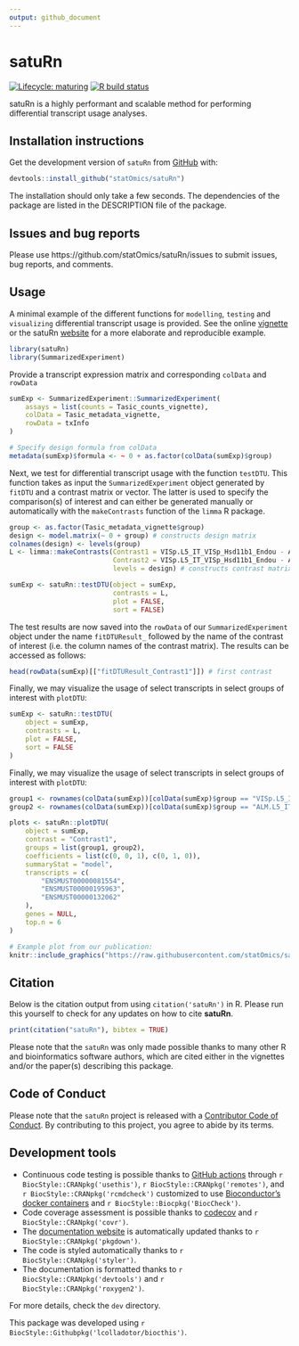 ```yaml
---
output: github_document
---
```


<!-- README.md is generated from README.Rmd. Please edit that file -->

# satuRn

<!-- badges: start -->
[![Lifecycle: maturing](https://img.shields.io/badge/lifecycle-maturing-blue.svg)](https://www.tidyverse.org/lifecycle/#maturing)
[![R build status](https://github.com/statOmics/satuRn/workflows/R-CMD-check-bioc/badge.svg)](https://github.com/statOmics/satuRn/actions)
<!-- badges: end -->

satuRn is a highly performant and scalable method for performing differential transcript usage analyses.

## Installation instructions

Get the development version of `satuRn` from [GitHub](https://github.com/) with:

```r
devtools::install_github("statOmics/satuRn")
```

The installation should only take a few seconds.
The dependencies of the package are listed in the DESCRIPTION file of the package.

## Issues and bug reports

Please use https://github.com/statOmics/satuRn/issues to submit issues, bug reports, and comments.

## Usage 

A minimal example of the different functions for `modelling`, `testing` and `visualizing` differential transcript usage is provided. See the online [vignette](https://github.com/statOmics/satuRn/blob/master/vignettes/Vignette.Rmd) or the satuRn [website](https://statomics.github.io/satuRn/) for a more elaborate and reproducible example.

```r
library(satuRn)
library(SummarizedExperiment)
```

Provide a transcript expression matrix and corresponding `colData` and `rowData`

```r
sumExp <- SummarizedExperiment::SummarizedExperiment(
    assays = list(counts = Tasic_counts_vignette),
    colData = Tasic_metadata_vignette,
    rowData = txInfo
)

# Specify design formula from colData
metadata(sumExp)$formula <- ~ 0 + as.factor(colData(sumExp)$group)
```

Next, we test for differential transcript usage with the function
`testDTU`. This function takes as input the `SummarizedExperiment`
object generated by `fitDTU` and a contrast matrix or vector. The latter
is used to specify the comparison(s) of interest and can either be
generated manually or automatically with the `makeContrasts` function of
the `limma` R package.

```r
group <- as.factor(Tasic_metadata_vignette$group)
design <- model.matrix(~ 0 + group) # constructs design matrix
colnames(design) <- levels(group)
L <- limma::makeContrasts(Contrast1 = VISp.L5_IT_VISp_Hsd11b1_Endou - ALM.L5_IT_ALM_Tnc,
                          Contrast2 = VISp.L5_IT_VISp_Hsd11b1_Endou - ALM.L5_IT_ALM_Tmem163_Dmrtb1, 
                          levels = design) # constructs contrast matrix

sumExp <- satuRn::testDTU(object = sumExp, 
                          contrasts = L, 
                          plot = FALSE, 
                          sort = FALSE)
```

The test results are now saved into the `rowData` of our
`SummarizedExperiment` object under the name `fitDTUResult_` followed by
the name of the contrast of interest (i.e. the column names of the
contrast matrix). The results can be accessed as follows:

```r
head(rowData(sumExp)[["fitDTUResult_Contrast1"]]) # first contrast
```

Finally, we may visualize the usage of select transcripts in select
groups of interest with `plotDTU`:

```r
sumExp <- satuRn::testDTU(
    object = sumExp,
    contrasts = L,
    plot = FALSE,
    sort = FALSE
)
```

Finally, we may visualize the usage of select transcripts 
in select groups of interest with `plotDTU`:

```r
group1 <- rownames(colData(sumExp))[colData(sumExp)$group == "VISp.L5_IT_VISp_Hsd11b1_Endou"]
group2 <- rownames(colData(sumExp))[colData(sumExp)$group == "ALM.L5_IT_ALM_Tnc"]

plots <- satuRn::plotDTU(
    object = sumExp,
    contrast = "Contrast1",
    groups = list(group1, group2),
    coefficients = list(c(0, 0, 1), c(0, 1, 0)),
    summaryStat = "model",
    transcripts = c(
        "ENSMUST00000081554",
        "ENSMUST00000195963",
        "ENSMUST00000132062"
    ),
    genes = NULL,
    top.n = 6
)
```

```r
# Example plot from our publication:
knitr::include_graphics("https://raw.githubusercontent.com/statOmics/satuRn/master/inst/figures/README-DTU_plot.png")
```

## Citation

Below is the citation output from using `citation('satuRn')` in R. Please
run this yourself to check for any updates on how to cite __satuRn__.

```r
print(citation("satuRn"), bibtex = TRUE)
```

Please note that the `satuRn` was only made possible thanks to many other R and bioinformatics software authors, which are cited either in the vignettes and/or the paper(s) describing this package.

## Code of Conduct

Please note that the `satuRn` project is released with a [Contributor Code of Conduct](https://contributor-covenant.org/version/2/0/CODE_OF_CONDUCT.html). By contributing to this project, you agree to abide by its terms.

## Development tools

* Continuous code testing is possible thanks to [GitHub actions](https://www.tidyverse.org/blog/2020/04/usethis-1-6-0/)  through `r BiocStyle::CRANpkg('usethis')`, `r BiocStyle::CRANpkg('remotes')`, and `r BiocStyle::CRANpkg('rcmdcheck')` customized to use [Bioconductor's docker containers](https://www.bioconductor.org/help/docker/) and `r BiocStyle::Biocpkg('BiocCheck')`.
* Code coverage assessment is possible thanks to [codecov](https://codecov.io/gh) and `r BiocStyle::CRANpkg('covr')`.
* The [documentation website](http://statOmics.github.io/satuRn) is automatically updated thanks to `r BiocStyle::CRANpkg('pkgdown')`.
* The code is styled automatically thanks to `r BiocStyle::CRANpkg('styler')`.
* The documentation is formatted thanks to `r BiocStyle::CRANpkg('devtools')` and `r BiocStyle::CRANpkg('roxygen2')`.

For more details, check the `dev` directory.

This package was developed using `r BiocStyle::Githubpkg('lcolladotor/biocthis')`.


